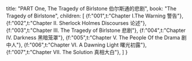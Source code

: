 
  title: "PART One, The Tragedy of Birlstone 伯尔斯通的悲剧",
  book: "The Tragedy of Birlstone",
  children: [
    {f:"001",t:"Chapter I.The Warning 警告"},
    {f:"002",t:"Chapter II. Sherlock Holmes Discourses 论述"},
    {f:"003",t:"Chapter III. The Tragedy of Birlstone 悲剧"},
    {f:"004",t:"Chapter IV. Darkness 黑暗笼罩"},
    {f:"005",t:"Chapter V. The People Of the Drama 剧中人"},
    {f:"006",t:"Chapter VI. A Dawning Light 曙光初露"},
    {f:"007",t:"Chapter VII. The Solution 真相大白"},
  ]
}

<Content ch={meta.children} />

